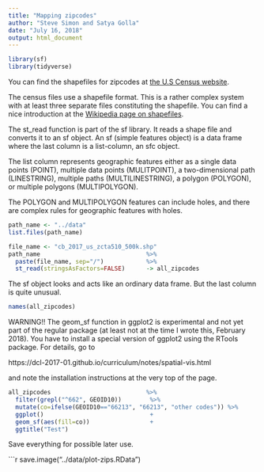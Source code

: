 ```yaml
---
title: "Mapping zipcodes"
author: "Steve Simon and Satya Golla"
date: "July 16, 2018"
output: html_document
---
```


```r
library(sf)
library(tidyverse)
```

You can find the shapefiles for zipcodes at 
[the U.S Census website](https://www.census.gov/geo/maps-data/data/cbf/cbf_zcta.html).

The census files use a shapefile format. This is a rather complex system with at least three separate files constituting the shapefile. You can find a nice introduction at the
[Wikipedia page on shapefiles](https://en.wikipedia.org/wiki/Shapefile).

The st_read function is part of the sf library. It reads a shape file and converts it to an sf object. An sf (simple features object) is a data frame where the last column is a list-column, an sfc object.

The list column represents geographic features either as a single data points (POINT), multiple data points (MULITPOINT), a two-dimensional path (LINESTRING), multiple paths (MULTILINESTRING), a polygon (POLYGON), or multiple polygons (MULTIPOLYGON).

The POLYGON and MULTIPOLYGON features can include holes, and there are complex rules for geographic features with holes.

```r
path_name <- "../data"
list.files(path_name)
```

```r
file_name <- "cb_2017_us_zcta510_500k.shp"
path_name                              %>%
  paste(file_name, sep="/")            %>%
  st_read(stringsAsFactors=FALSE)      -> all_zipcodes
```

The sf object looks and acts like an ordinary data frame. But the last column is quite unusual.

```r
names(all_zipcodes)
```

WARNING!! The geom_sf function in ggplot2 is experimental and not yet part of the regular package (at least not at the time I wrote this, February 2018). You have to install a special version of ggplot2 using the RTools package. For details, go to

https://dcl-2017-01.github.io/curriculum/notes/spatial-vis.html

and note the installation instructions at the very top of the page.

```r
all_zipcodes                           %>%
  filter(grepl("^662", GEOID10))        %>%
  mutate(co=ifelse(GEOID10=="66213", "66213", "other codes")) %>%
  ggplot()                              +
  geom_sf(aes(fill=co))                 +
  ggtitle("Test")
```

Save everything for possible later use.

```r
save.image("../data/plot-zips.RData")